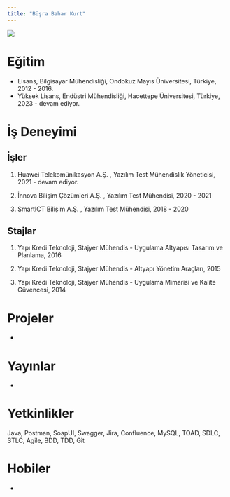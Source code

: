 ```yaml
---
title: "Büşra Bahar Kurt"
---
```


![](/assets/images/bbaharkurt.jpeg){fig-align="center"}

# Eğitim

-   Lisans, Bilgisayar Mühendisliği, Ondokuz Mayıs Üniversitesi, Türkiye, 2012 - 2016.
-   Yüksek Lisans, Endüstri Mühendisliği, Hacettepe Üniversitesi, Türkiye, 2023 - devam ediyor.

# İş Deneyimi

## İşler

1.  Huawei Telekomünikasyon A.Ş. , Yazılım Test Mühendislik Yöneticisi, 2021 - devam ediyor.

2. İnnova Bilişim Çözümleri A.Ş. , Yazılım Test Mühendisi, 2020 - 2021

3. SmartICT Bilişim A.Ş. , Yazılım Test Mühendisi, 2018 - 2020

## Stajlar

1.  Yapı Kredi Teknoloji, Stajyer Mühendis - Uygulama Altyapısı Tasarım ve Planlama, 2016 

2.  Yapı Kredi Teknoloji, Stajyer Mühendis - Altyapı Yönetim Araçları, 2015

2.  Yapı Kredi Teknoloji, Stajyer Mühendis - Uygulama Mimarisi ve Kalite Güvencesi, 2014

# Projeler

-

# Yayınlar

-

# Yetkinlikler

Java, Postman, SoapUI, Swagger, Jira, Confluence, MySQL, TOAD, SDLC, STLC, Agile, BDD, TDD, Git

# Hobiler

-
